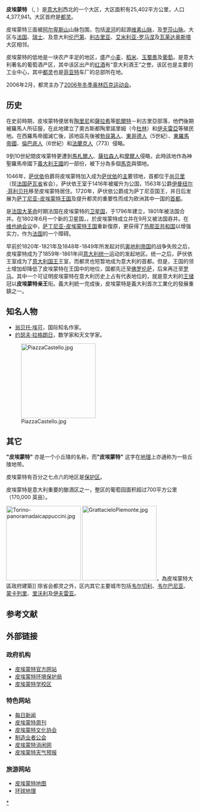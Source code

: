 {{no footnotes|time=2016-03-27T16:48:11+00:00}}
{{NoteTA
|G1=意大利地名
|zh-cn:菲亚特; zh-tw:飛雅特; zh-hk:快意; zh-sg:飛霞;
}}
{{Infobox RegionIT
|Name              = 皮埃蒙特 
|Italian_name      = Piemonte
|region_coa        = Regione-Piemonte-Stemma.svg
|coa_size          = 60px
|map               = Piedmont in Italy.svg
|flag              = 
|flag_link         =
|capital           = 都靈
|area              = 25402
|area_source       =
|area_percent      = 8.4
|population        = 4646251
|pop_percent       = 7.4
|pop_ref           =
|pop_date          = 2012-10-30
|provinces         =
|GDP               = 1270<ref name="reg-gdp-eurostat">{{cite web |url=http://epp.eurostat.ec.europa.eu/tgm/table.do?tab=table&init=1&language=de&pcode=tgs00003&plugin=1 |title=Regionales Bruttoinlandsprodukt (Mio. EUR), nach NUTS-2-Regionen |publisher=Eurostat |accessdate=5 March 2011 |archive-date=2012-09-22 |archive-url=https://web.archive.org/web/20120922125531/http://epp.eurostat.ec.europa.eu/tgm/table.do?tab=table&init=1&language=de&pcode=tgs00003&plugin=1 |dead-url=no }}</ref>
|GDP_year          = 2008
|GDP_percent       =
|GDP_per_capita    = 28,500<ref name="GDP">[http://europa.eu/rapid/pressReleasesAction.do?reference=STAT/11/28&type=HTML Regional GDP per inhabitant in 2008 GDP per inhabitant ranged from 28% of the EU27 average in Severozapaden in Bulgaria to 343% in Inner London] {{Wayback|url=http://europa.eu/rapid/pressReleasesAction.do?reference=STAT%2F11%2F28&type=HTML |date=20120212013333 }}. EUROPA Press Release, 24 February 2011</ref>
|GDP_cap_year      = 2008
|Website           = [http://www.regione.piemonte.it/ www.regione.piemonte.it]
|leader_title      =
|leader            = Sergio Chiamparino
|leader_party      = [[意大利民主党|民主黨]]
|ruling_party1     =
|ruling_party2     =
|NUTS              = ITC
|iso region        =
}}

'''皮埃蒙特''' （{{lang-it|Piemonte}}, {{IPA-it|pjeˈmonte|pron}}）是[[意大利|意大利]]西北的一个大区，大区面积有25,402平方公里，人口 4,377,941。大区首府是[[都灵|都灵]]。 

皮埃蒙特三面被[[阿尔卑斯山|阿尔卑斯山]]山脉包围，包括[[波河|波河]]的起源[[維佐峰|维素山脉]]，及[[罗莎峰|罗莎山脉]]。大区与[[法国|法国]]、[[瑞士|瑞士]]、及意大利[[伦巴第|伦巴第]]、[[利古里亚|利古里亚]]、[[艾米利亚-罗马涅|艾米利亚-罗马涅]]及[[瓦莱达奥斯塔|瓦莱达奥斯塔]]大区相邻。 

皮埃蒙特的低地是一块农产丰足的地区，盛产[[小麦|小麦]]、[[稻米|稻米]]、[[玉蜀黍|玉蜀黍]]及[[葡萄|葡萄]]。是意大利著名的葡萄酒产区，其中该区出产的{{tsl|en|Barolo|巴羅洛}}[[红酒|红酒]]有“意大利酒王”之誉。该区也是主要的工业中心，其中[[都灵|都灵]]也是[[菲亚特|菲亚特]]车厂的总部所在地。

2006年2月，都灵主办了[[2006年冬季奥林匹克运动会|2006年冬季奥林匹克运动会]]。

== 历史 ==
在史前時期，皮埃蒙特便居有[[陶里尼|陶里尼]]和[[薩拉希|薩拉希]]等[[凯尔特人|凱爾特]]－利古里亞部落，他們後期被羅馬人所征服，在此地建立了奧古斯都陶里諾里姆（今[[都灵|杜林]]）和[[伊夫雷亚|伊夫雷亞]]等殖民地。在西羅馬帝國滅亡後，該地區先後被[[勃艮第人|勃艮第人]]、[[東哥德人|東哥德人]]（5世紀）、[[東羅馬帝國|東羅馬帝國]]、[[伦巴第人|倫巴底人]]（6世紀）和[[法蘭克人|法蘭克人]]（773）侵略。 

9到10世紀間皮埃蒙特更遭到[[马扎尔人|馬札爾人]]、[[撒拉森人|薩拉森人]]和[[摩尔人|摩爾人]]侵略，此時該地作為神聖羅馬帝國下[[意大利王国_(神圣罗马帝国)|義大利王國]]的一部份，被下分為多個[[馬克_(領土)|馬克]]與領地。 

1046年，[[萨伏依|萨伏依]]伯爵将皮埃蒙特加入成为[[萨伏依|萨伏依]]的[[主|主]]要领地，首都位于[[尚贝里|尚贝里]]（现[[法国|法国]][[萨瓦省|萨瓦省]]省会）。萨伏依王室于1416年被擢升为公国，1563年公爵[[伊曼纽尔·菲利贝托|伊曼纽尔·菲利贝托]]移至皮埃蒙特居住。1720年，萨伏依公爵成为萨丁尼亚国王，并日后发展为[[萨丁尼亚王国|萨丁尼亚-皮埃蒙特王国]]及提升都灵的重要性而成为欧洲其中一国的[[首都|首都]]。 

{{tsl|it|Repubblica di Alba|阿尔巴共和国}}是[[法国大革命|法国大革命]]时期法国在皮埃蒙特的[[卫星国|卫星国]]，于1796年建立，1801年被法国合并。在1802年6月一个新的卫星国，{{tsl|it|Repubblica Subalpina|苏巴尔皮纳共和国}}，於皮埃蒙特成立并在9月又被法国吞并。在[[维也纳会议|维也纳会议]]中，[[萨丁尼亚王国|萨丁尼亚-皮埃蒙特王国]]重新復原，更获得了[[热那亚共和国|热那亚共和国]]以增强实力，作为[[法国|法国]]的一个障碍。 

早前於1820年-1821年及1848年-1849年所发起对抗[[奥地利帝国|奥地利帝国]]的战争失败之后，皮埃蒙特成为了1859年-1861年间[[意大利统一|意大利统一]]运动的发起地区。统一之后，萨伏依王室成为了[[意大利国王|意大利国王]]王室，而都灵也短暂地成为意大利的首都。但是，王国的领土增加却降低了皮埃蒙特在王国中的地位，国都先迁至[[佛罗伦萨|佛罗伦萨]]，后来再迁至[[罗马|罗马]]。其中一个可证明皮埃蒙特在意大利历史上占有代表地位的，就是意大利的[[王储|王储]]冠以'''皮埃蒙特亲王'''衔。義大利統一完成後，皮埃蒙特是義大利首次工業化的發展重鎮之一。

== 知名人物 ==

* [[翁贝托·埃可|翁贝托·埃可]]，国际知名作家。
* [[约瑟夫·拉格朗日|约瑟夫·拉格朗日]]，数学家和天文学家。
[[File:PiazzaCastello.jpg|200px]]

== 其它 ==
'''"皮埃蒙特"''' 亦是一个小丘陵的名称，而'''"皮埃蒙特"''' 这字在[[地理|地理]]上亦通称为一些丘陵地带。

皮埃蒙特有百分之七点六的地区是[[保护区|保护区]]。

皮埃蒙特是意大利重要的酿酒区之一，整区的葡萄园面积超过700平方公里（170,000 英亩）。 

[[File:Torino-panoramadaicappuccini.jpg|200px]]
[[File:GrattacieloPiemonte.jpg|200px]]，為皮埃蒙特大區政府建築]]
除省会都灵之外，区内其它主要城市包括[[韦尔切利|韦尔切利]]、[[韦尔巴尼亚|韦尔巴尼亚]]、[[蒙卡列里|蒙卡列里]]、[[里沃利|里沃利]]及[[伊夫雷亚|伊夫雷亚]]。

==参考文献==
{{reflist}}
== 外部链接 ==
=== 政府机构 ===
* [http://www.regione.piemonte.it/ 皮埃蒙特官方网站] {{Wayback|url=http://www.regione.piemonte.it/ |date=20110225110327 }}
* [http://www.arpa.piemonte.it/ 皮埃蒙特环境保护局] {{Wayback|url=http://www.arpa.piemonte.it/ |date=20060510000700 }}
* [http://www.piemonte.istruzione.it/ 皮埃蒙特学校区] {{Wayback|url=http://www.piemonte.istruzione.it/ |date=20060614220139 }}

=== 特色网站 ===
* [https://web.archive.org/web/20060602111751/http://www.ilgiornaledelpiemonte.com/ 每日新闻]
* [http://www.piemonte-online.com/ 皮埃蒙特周刊] {{Wayback|url=http://www.piemonte-online.com/ |date=20060510120452 }}
* [http://www.nostereis.org/ 皮埃蒙特文化协会] {{Wayback|url=http://www.nostereis.org/ |date=20060615003904 }}
* [https://web.archive.org/web/20060627182830/http://www.federpiemonte.org/ 制造业者公会]
* [https://web.archive.org/web/20070202185037/http://cucina.piemonte.net/ 皮埃蒙特消闲网]
* [https://web.archive.org/web/20060614035442/http://www.tempoitalia.it/meteoregione/previsione.php?reg=piemonte 皮埃蒙特天气预报]

=== 旅游网站 ===
* [https://web.archive.org/web/20060623033911/http://www.italy-weather-and-maps.com/maps/italy/piedmont.gif 皮埃蒙特地图]
* [http://www.globalgeografia.com/italia/piemonte.htm 环球地理] {{Wayback|url=http://www.globalgeografia.com/italia/piemonte.htm |date=20060613014919 }}

{{Piedmont}}
{{Italy}}

{{Authority control}}
[[Category:皮埃蒙特大區|*]]